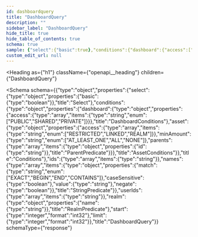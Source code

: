 ```yaml
---
id: dashboardquery
title: "DashboardQuery"
description: ""
sidebar_label: "DashboardQuery"
hide_title: true
hide_table_of_contents: true
schema: true
sample: {"select":{"basic":true},"conditions":{"dashboard":{"access":["PUBLIC"]},"asset":{"access":["RESTRICTED"],"minAmount":"AT_LEAST_ONE","parents":[{"id":"string"}]}},"ids":["string"],"names":[{"match":"EXACT","caseSensitive":true,"value":"string","negate":true}],"userIds":["string"],"realm":{"name":"string"},"start":0,"limit":0}
custom_edit_url: null
---
```



<Heading
  as={"h1"}
  className={"openapi__heading"}
  children={"DashboardQuery"}
>
</Heading>





<Schema
  schema={{"type":"object","properties":{"select":{"type":"object","properties":{"basic":{"type":"boolean"}},"title":"Select"},"conditions":{"type":"object","properties":{"dashboard":{"type":"object","properties":{"access":{"type":"array","items":{"type":"string","enum":["PUBLIC","SHARED","PRIVATE"]}}},"title":"DashboardConditions"},"asset":{"type":"object","properties":{"access":{"type":"array","items":{"type":"string","enum":["RESTRICTED","LINKED","REALM"]}},"minAmount":{"type":"string","enum":["AT_LEAST_ONE","ALL","NONE"]},"parents":{"type":"array","items":{"type":"object","properties":{"id":{"type":"string"}},"title":"ParentPredicate"}}},"title":"AssetConditions"}},"title":"Conditions"},"ids":{"type":"array","items":{"type":"string"}},"names":{"type":"array","items":{"type":"object","properties":{"match":{"type":"string","enum":["EXACT","BEGIN","END","CONTAINS"]},"caseSensitive":{"type":"boolean"},"value":{"type":"string"},"negate":{"type":"boolean"}},"title":"StringPredicate"}},"userIds":{"type":"array","items":{"type":"string"}},"realm":{"type":"object","properties":{"name":{"type":"string"}},"title":"RealmPredicate"},"start":{"type":"integer","format":"int32"},"limit":{"type":"integer","format":"int32"}},"title":"DashboardQuery"}}
  schemaType={"response"}
>
  
</Schema>
            